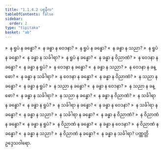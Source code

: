 ```yaml
---
title: "1.1.4.2 ပစ္စနီက"
tableOfContents: false
sidebar:
  order: 2
type: "tipitaka"
basket: "ab"
---
```



<DynamicBreadcrumb />

<Division number="21">

<Paragraph number="163">
»  န ရူပံ န ခန္ဓော?
</Paragraph>

<Paragraph number="164">
«  န ခန္ဓာ န ဝေဒနာ?
</Paragraph>

<Paragraph number="165">
»  န ရူပံ န ခန္ဓော?
</Paragraph>

<Paragraph number="166">
«  န ခန္ဓာ န သညာ?
</Paragraph>

<Paragraph number="167">
»  န ရူပံ န ခန္ဓော?
</Paragraph>

<Paragraph number="168">
«  န ခန္ဓာ န သင်္ခါရာ?
</Paragraph>

<Paragraph number="169">
»  န ရူပံ န ခန္ဓော?
</Paragraph>

<Paragraph number="170">
«  န ခန္ဓာ န ဝိညာဏံ?
</Paragraph>

</Division>
<Division number="22">

<Paragraph number="171">
»  န ဝေဒနာ န ခန္ဓော?
</Paragraph>

<Paragraph number="172">
«  န ခန္ဓာ န ရူပံ?
</Paragraph>

<Paragraph number="173">
»  န ဝေဒနာ န ခန္ဓော?
</Paragraph>

<Paragraph number="174">
«  န ခန္ဓာ န သညာ?
</Paragraph>

<Paragraph number="175">
»  န ဝေဒနာ န ခန္ဓော?
</Paragraph>

<Paragraph number="176">
«  န ခန္ဓာ န သင်္ခါရာ?
</Paragraph>

<Paragraph number="177">
»  န ဝေဒနာ န ခန္ဓော?
</Paragraph>

<Paragraph number="178">
«  န ခန္ဓာ န ဝိညာဏံ?
</Paragraph>

</Division>
<Division number="23">

<Paragraph number="179">
»  န သညာ န ခန္ဓော?
</Paragraph>

<Paragraph number="180">
«  န ခန္ဓာ န ရူပံ?
</Paragraph>

<Paragraph number="181">
»  န သညာ န ခန္ဓော?
</Paragraph>

<Paragraph number="182">
«  န ခန္ဓာ န ဝေဒနာ?
</Paragraph>

<Paragraph number="183">
»  န သညာ န ခန္ဓော?
</Paragraph>

<Paragraph number="184">
«  န ခန္ဓာ န သင်္ခါရာ?
</Paragraph>

<Paragraph number="185">
»  န သညာ န ခန္ဓော?
</Paragraph>

<Paragraph number="186">
«  န ခန္ဓာ န ဝိညာဏံ?
</Paragraph>

</Division>
<Division number="24">

<Paragraph number="187">
»  န သင်္ခါရာ န ခန္ဓော?
</Paragraph>

<Paragraph number="188">
«  န ခန္ဓာ န ရူပံ?
</Paragraph>

<Paragraph number="189">
»  န သင်္ခါရာ န ခန္ဓော?
</Paragraph>

<Paragraph number="190">
«  န ခန္ဓာ န ဝေဒနာ?
</Paragraph>

<Paragraph number="191">
»  န သင်္ခါရာ န ခန္ဓော?
</Paragraph>

<Paragraph number="192">
«  န ခန္ဓာ န သညာ?
</Paragraph>

<Paragraph number="193">
»  န သင်္ခါရာ န ခန္ဓော?
</Paragraph>

<Paragraph number="194">
«  န ခန္ဓာ န ဝိညာဏံ?
</Paragraph>

</Division>
<Division number="25">

<Paragraph number="195">
»  န ဝိညာဏံ န ခန္ဓော?
</Paragraph>

<Paragraph number="196">
«  န ခန္ဓာ န ရူပံ?
</Paragraph>

<Paragraph number="197">
»  န ဝိညာဏံ န ခန္ဓော?
</Paragraph>

<Paragraph number="198">
«  န ခန္ဓာ န ဝေဒနာ?
</Paragraph>

<Paragraph number="199">
»  န ဝိညာဏံ န ခန္ဓော?
</Paragraph>

<Paragraph number="200">
«  န ခန္ဓာ န သညာ?
</Paragraph>

<Paragraph number="201">
»  န ဝိညာဏံ န ခန္ဓော?
</Paragraph>

<Paragraph number="202">
«  န ခန္ဓာ န သင်္ခါရာ?

</Paragraph>
</Division>

<Paragraph number="203" type="center">
ပဏ္ဏတ္တိဥဒ္ဒေသဝါရော.
</Paragraph>